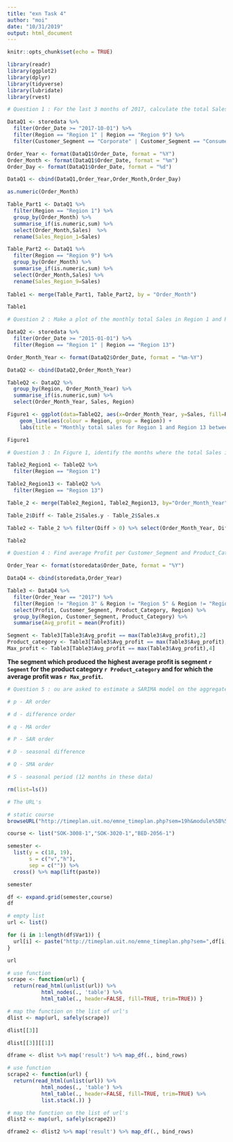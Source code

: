 ```yaml
---
title: "exn Task 4"
author: "moi"
date: "10/31/2019"
output: html_document
---
```


```r
knitr::opts_chunk$set(echo = TRUE)
```

```r
library(readr)
library(ggplot2)
library(dplyr)
library(tidyverse)
library(lubridate)
library(rvest)
```

```r
# Question 1 : For the last 3 months of 2017, calculate the total Sales by month, for Region 1 and Region 9 in the Customer_Segment, Corporate and Consumer. This output is Table 1.

DataQ1 <- storedata %>% 
  filter(Order_Date >= "2017-10-01") %>% 
  filter(Region == "Region 1" | Region == "Region 9") %>% 
  filter(Customer_Segment == "Corporate" | Customer_Segment == "Consumer") 

Order_Year <- format(DataQ1$Order_Date, format = "%Y")
Order_Month <- format(DataQ1$Order_Date, format = "%m")
Order_Day <- format(DataQ1$Order_Date, format = "%d")

DataQ1 <- cbind(DataQ1,Order_Year,Order_Month,Order_Day)

as.numeric(Order_Month)

Table_Part1 <- DataQ1 %>%
  filter(Region == "Region 1") %>%
  group_by(Order_Month) %>% 
  summarise_if(is.numeric,sum) %>% 
  select(Order_Month,Sales)  %>% 
  rename(Sales_Region_1=Sales)

Table_Part2 <- DataQ1 %>%
  filter(Region == "Region 9") %>%
  group_by(Order_Month) %>% 
  summarise_if(is.numeric,sum) %>% 
  select(Order_Month,Sales) %>% 
  rename(Sales_Region_9=Sales)
  
Table1 <- merge(Table_Part1, Table_Part2, by = "Order_Month")

Table1 
```

```r
# Question 2 : Make a plot of the monthly total Sales in Region 1 and Region 13 in 2015, 2016 and 2017. This output is Figure 1.

DataQ2 <- storedata %>% 
  filter(Order_Date >= "2015-01-01") %>% 
  filter(Region == "Region 1" | Region == "Region 13") 

Order_Month_Year <- format(DataQ2$Order_Date, format = "%m-%Y")

DataQ2 <- cbind(DataQ2,Order_Month_Year)

TableQ2 <- DataQ2 %>%
  group_by(Region, Order_Month_Year) %>% 
  summarise_if(is.numeric,sum) %>% 
  select(Order_Month_Year, Sales, Region) 

Figure1 <- ggplot(data=TableQ2, aes(x=Order_Month_Year, y=Sales, fill=Region)) +
    geom_line(aes(colour = Region, group = Region)) +
    labs(title = "Monthly total sales for Region 1 and Region 13 between 2015 and 2017", x="Date", y="Total Sales")

Figure1
```

```r
# Question 3 : In Figure 1, identify the months where the total Sales in Region 13 is greater than the total Sales in Region 1. This output is Table 2.

Table2_Region1 <- TableQ2 %>%
  filter(Region == "Region 1")

Table2_Region13 <- TableQ2 %>%
  filter(Region == "Region 13")

Table_2 <- merge(Table2_Region1, Table2_Region13, by="Order_Month_Year")

Table_2$Diff <- Table_2$Sales.y - Table_2$Sales.x 

Table2 <- Table_2 %>% filter(Diff > 0) %>% select(Order_Month_Year, Diff)

Table2
```

```r
# Question 4 : Find average Profit per Customer_Segment and Product_Category in 2017, for all regions except Region 3, 5 and 8. What segment produced the highest average profit? This output is Table 3.

Order_Year <- format(storedata$Order_Date, format = "%Y")

DataQ4 <- cbind(storedata,Order_Year)

Table3 <- DataQ4 %>% 
  filter(Order_Year == "2017") %>% 
  filter(Region != "Region 3" & Region != "Region 5" & Region != "Region 8") %>% 
  select(Profit, Customer_Segment, Product_Category, Region) %>% 
  group_by(Region, Customer_Segment, Product_Category) %>% 
  summarise(Avg_profit = mean(Profit))

Segment <- Table3[Table3$Avg_profit == max(Table3$Avg_profit),2]
Product_category <- Table3[Table3$Avg_profit == max(Table3$Avg_profit),3]
Max_profit <- Table3[Table3$Avg_profit == max(Table3$Avg_profit),4]
```

**The segment which produced the highest average profit is segment `r Segment` for the product category `r Product_category` and for which the average profit was `r Max_profit`.**

```r
# Question 5 : ou are asked to estimate a SARIMA model on the aggregated monthly Order_Quantity in the Customer_Segment; Small Business and Product_Category; Office Supplies. The SARIMA model contains the following parameters:

# p - AR order

# d - difference order

# q - MA order

# P - SAR order

# D - seasonal difference

# Q - SMA order

# S - seasonal period (12 months in these data)

```

```r
rm(list=ls())

# The URL's

# static course
browseURL("http://timeplan.uit.no/emne_timeplan.php?sem=19h&module%5B%5D=SOK-3020-1&View=list")

course <- list("SOK-3008-1","SOK-3020-1","BED-2056-1")

semester <- 
  list(y = c(18, 19),
       s = c("v","h"),
       sep = c("")) %>% 
  cross() %>% map(lift(paste)) 

semester

df <- expand.grid(semester,course)
df

# empty list
url <- list()

for (i in 1:length(df$Var1)) {
  url[i] <- paste("http://timeplan.uit.no/emne_timeplan.php?sem=",df[i,1],"&module%5B%5D=",df[i,2],"&View=list", sep="")
}

url

# use function
scrape <- function(url) {
  return(read_html(unlist(url)) %>% 
           html_nodes(., 'table') %>% 
           html_table(., header=FALSE, fill=TRUE, trim=TRUE)) }

# map the function on the list of url's
dlist <- map(url, safely(scrape))

dlist[[3]]

dlist[[3]][[1]]

dframe <- dlist %>% map('result') %>% map_df(., bind_rows)

# use function
scrape2 <- function(url) {
  return(read_html(unlist(url)) %>% 
           html_nodes(., 'table') %>% 
           html_table(., header=FALSE, fill=TRUE, trim=TRUE) %>% 
           list.stack(.)) }

# map the function on the list of url's
dlist2 <- map(url, safely(scrape2))

dframe2 <- dlist2 %>% map('result') %>% map_df(., bind_rows)
```
